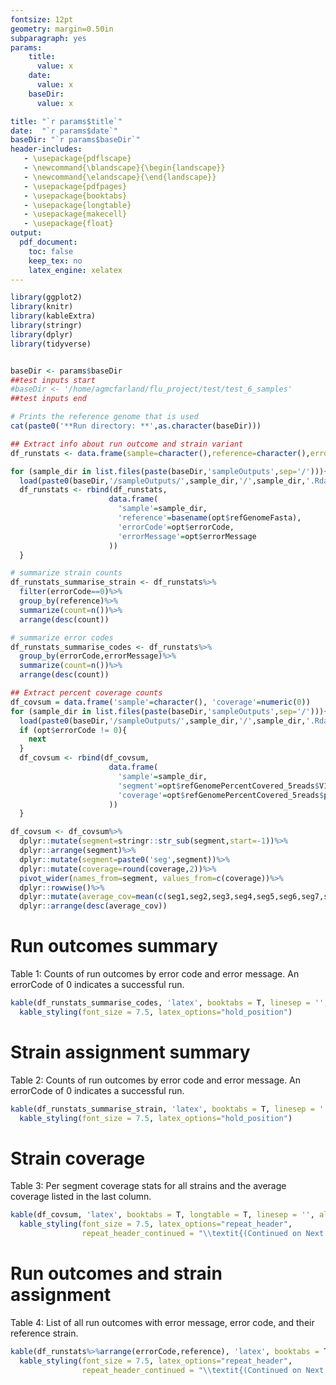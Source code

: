 ```yaml
---
fontsize: 12pt
geometry: margin=0.50in
subparagraph: yes
params: 
    title:
      value: x
    date:
      value: x
    baseDir:
      value: x

title: "`r params$title`"
date:  "`r params$date`"
baseDir: "`r params$baseDir`"
header-includes:
   - \usepackage{pdflscape}
   - \newcommand{\blandscape}{\begin{landscape}}
   - \newcommand{\elandscape}{\end{landscape}}
   - \usepackage{pdfpages}
   - \usepackage{booktabs}
   - \usepackage{longtable}
   - \usepackage{makecell}
   - \usepackage{float}
output:
  pdf_document:
    toc: false
    keep_tex: no
    latex_engine: xelatex
---
```


\vspace{0.5cm}

```r
library(ggplot2)
library(knitr)
library(kableExtra)
library(stringr)
library(dplyr)
library(tidyverse)


baseDir <- params$baseDir
##test inputs start
#baseDir <- '/home/agmcfarland/flu_project/test/test_6_samples'
##test inputs end

```

```r
# Prints the reference genome that is used 
cat(paste0('**Run directory: **',as.character(baseDir)))

```

```r

## Extract info about run outcome and strain variant
df_runstats <- data.frame(sample=character(),reference=character(),errorCode=numeric(),errorMessage=character())

for (sample_dir in list.files(paste(baseDir,'sampleOutputs',sep='/'))){
  load(paste0(baseDir,'/sampleOutputs/',sample_dir,'/',sample_dir,'.Rdata'))
  df_runstats <- rbind(df_runstats,
                      data.frame(
                        'sample'=sample_dir,
                        'reference'=basename(opt$refGenomeFasta),
                        'errorCode'=opt$errorCode,
                        'errorMessage'=opt$errorMessage
                      ))
  }

# summarize strain counts
df_runstats_summarise_strain <- df_runstats%>%
  filter(errorCode==0)%>%
  group_by(reference)%>%
  summarize(count=n())%>%
  arrange(desc(count))

# summarize error codes
df_runstats_summarise_codes <- df_runstats%>%
  group_by(errorCode,errorMessage)%>%
  summarize(count=n())%>%
  arrange(desc(count))

## Extract percent coverage counts
df_covsum = data.frame('sample'=character(), 'coverage'=numeric(0))
for (sample_dir in list.files(paste(baseDir,'sampleOutputs',sep='/'))){
  load(paste0(baseDir,'/sampleOutputs/',sample_dir,'/',sample_dir,'.Rdata'))
  if (opt$errorCode != 0){
    next
  }
  df_covsum <- rbind(df_covsum,
                      data.frame(
                        'sample'=sample_dir,
                        'segment'=opt$refGenomePercentCovered_5reads$V1,
                        'coverage'=opt$refGenomePercentCovered_5reads$perc_gt_5
                      ))
  }

df_covsum <- df_covsum%>%
  dplyr::mutate(segment=stringr::str_sub(segment,start=-1))%>%
  dplyr::arrange(segment)%>%
  dplyr::mutate(segment=paste0('seg',segment))%>%
  dplyr::mutate(coverage=round(coverage,2))%>%
  pivot_wider(names_from=segment, values_from=c(coverage))%>%
  dplyr::rowwise()%>%
  dplyr::mutate(average_cov=mean(c(seg1,seg2,seg3,seg4,seg5,seg6,seg7,seg8)))%>%
  dplyr::arrange(desc(average_cov))


```

# Run outcomes summary
\small
Table 1: Counts of run outcomes by error code and error message. An errorCode of 0 indicates a successful run. 
\normalsize
```r

kable(df_runstats_summarise_codes, 'latex', booktabs = T, linesep = '', align = 'c') %>% 
  kable_styling(font_size = 7.5, latex_options="hold_position")
```

# Strain assignment summary
\small
Table 2: Counts of run outcomes by error code and error message. An errorCode of 0 indicates a successful run. 
\normalsize
```r

kable(df_runstats_summarise_strain, 'latex', booktabs = T, linesep = '', align = 'c') %>% 
  kable_styling(font_size = 7.5, latex_options="hold_position")
```

\newpage
# Strain coverage
\small
Table 3: Per segment coverage stats for all strains and the average coverage listed in the last column.
\normalsize
```r

kable(df_covsum, 'latex', booktabs = T, longtable = T, linesep = '', align = 'c') %>% 
  kable_styling(font_size = 7.5, latex_options="repeat_header",
                repeat_header_continued = "\\textit{(Continued on Next Page...)}")
```

\newpage
# Run outcomes and strain assignment
\small
Table 4: List of all run outcomes with error message, error code, and their reference strain.
\normalsize
```r

kable(df_runstats%>%arrange(errorCode,reference), 'latex', booktabs = T, longtable = T, linesep = '', align = 'c') %>% 
  kable_styling(font_size = 7.5, latex_options="repeat_header",
                repeat_header_continued = "\\textit{(Continued on Next Page...)}")
```




